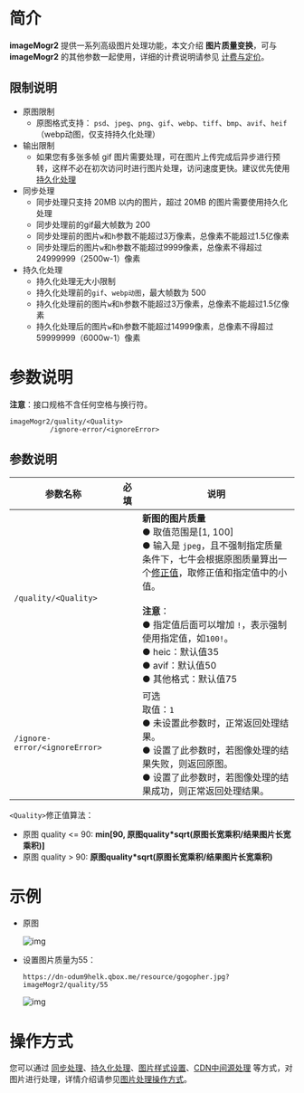 # **简介**

**imageMogr2** 提供一系列高级图片处理功能，本文介绍 **图片质量变换**，可与 **imageMogr2** 的其他参数一起使用，详细的计费说明请参见 [计费与定价](https://www.qiniu.com/prices/dora?source=dora)。



## **限制说明**

- 原图限制
  - 原图格式支持： `psd`、`jpeg`、`png`、`gif`、`webp`、`tiff`、`bmp`、`avif`、`heif`（webp动图，仅支持持久化处理）
- 输出限制
  - 如果您有多张多帧 gif 图片需要处理，可在图片上传完成后异步进行预转，这样不必在初次访问时进行图片处理，访问速度更快。建议优先使用[持久化处理](https://developer.qiniu.com/dora/1291/persistent-data-processing-pfop)
- 同步处理
  - 同步处理只支持 20MB 以内的图片，超过 20MB 的图片需要使用持久化处理
  - 同步处理前的gif最大帧数为 200
  - 同步处理前的图片`w`和`h`参数不能超过3万像素，总像素不能超过1.5亿像素
  - 同步处理后的图片`w`和`h`参数不能超过9999像素，总像素不得超过24999999（2500w-1）像素
- 持久化处理
  - 持久化处理无大小限制
  - 持久化处理前的`gif`、`webp动图`，最大帧数为 500
  - 持久化处理前的图片`w`和`h`参数不能超过3万像素，总像素不能超过1.5亿像素
  - 持久化处理后的图片`w`和`h`参数不能超过14999像素，总像素不得超过59999999（6000w-1）像素



# **参数说明**

**注意**：接口规格不含任何空格与换行符。  

```
imageMogr2/quality/<Quality>
          /ignore-error/<ignoreError>            
```

## 参数说明

| 参数名称                      | 必填 | 说明                                                         |
| ----------------------------- | ---- | ------------------------------------------------------------ |
| `/quality/<Quality>`          |      | **新图的图片质量**<br>● 取值范围是[1, 100]<br>● 输入是 `jpeg`，且不强制指定质量条件下，七牛会根据原图质量算出一个[修正值](#image-quality)，取修正值和指定值中的小值。<br><br>**注意**：<br>● 指定值后面可以增加 `!`，表示强制使用指定值，如`100!`。<br>●  heic：默认值35<br/>● avif：默认值50<br/>● 其他格式：默认值75 |
| `/ignore-error/<ignoreError>` |      | 可选<br>取值：`1`<br> ● 未设置此参数时，正常返回处理结果。<br> ● 设置了此参数时，若图像处理的结果失败，则返回原图。<br> ● 设置了此参数时，若图像处理的结果成功，则正常返回处理结果。 |

`<Quality>`修正值算法：

- 原图 quality <= 90: **min[90, 原图quality\*sqrt(原图长宽乘积/结果图片长宽乘积)]**
- 原图 quality > 90: **原图quality\*sqrt(原图长宽乘积/结果图片长宽乘积)**




# **示例**

- 原图

  ![img](https://dn-odum9helk.qbox.me/resource/gogopher.jpg)

- 设置图片质量为55：

  ```
  https://dn-odum9helk.qbox.me/resource/gogopher.jpg?imageMogr2/quality/55
  ```

  ![img](https://dn-odum9helk.qbox.me/resource/gogopher.jpg?imageMogr2/quality/55)

# **操作方式**

您可以通过 [同步处理](/dora/api/8266/synchronous-processing)、[持久化处理](/dora/api/1291/persistent-data-processing-pfop)、[图片样式设置](/dora/api/8264/the-picture-style)、[CDN中间源处理](https://developer.qiniu.com/fusion/4954/image-optimization) 等方式，对图片进行处理，详情介绍请参见[图片处理操作方式](/dora/api/8234/the-image-processing1)。